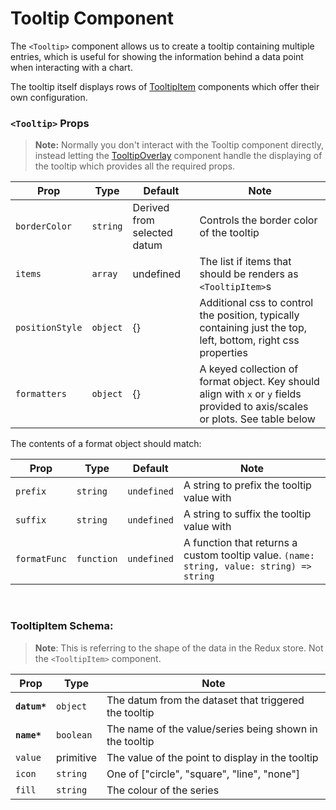 
<Meta title="Components/TooltipOverlay/Tooltip" />

# Tooltip Component

The `<Tooltip>` component allows us to create a tooltip containing multiple entries, which is useful for showing the information behind a data point when interacting with a chart.

<Canvas of={TooltipStories.Default} />

The tooltip itself displays rows of [TooltipItem](?path=/docs/components-tooltipoverlay-tooltip-tooltipitem--docs) components which offer their own configuration.

### `<Tooltip>` Props

> **Note:** Normally you don't interact with the Tooltip component directly, instead letting the [TooltipOverlay](?path=/docs/components-tooltipoverlay--docs) component handle the displaying of the tooltip which provides all the required props.

| Prop            | Type     | Default                     | Note                                                                                                                           |
| --------------- | -------- | --------------------------- | ------------------------------------------------------------------------------------------------------------------------------ |
| `borderColor`   | `string` | Derived from selected datum | Controls the border color of the tooltip                                                                                       |
| `items`         | `array`  | undefined                   | The list if items that should be renders as `<TooltipItem>`s                                                                   |
| `positionStyle` | `object` | {}                          | Additional css to control the position, typically containing just the top, left, bottom, right css properties                  |
| `formatters`    | `object` | {}                          | A keyed collection of format object. Key should align with `x` or `y` fields provided to axis/scales or plots. See table below |

The contents of a format object should match:

| Prop         | Type       | Default     | Note                                                                                      |
| ------------ | ---------- | ----------- | ----------------------------------------------------------------------------------------- |
| `prefix`     | `string`   | `undefined` | A string to prefix the tooltip value with                                                 |
| `suffix`     | `string`   | `undefined` | A string to suffix the tooltip value with                                                 |
| `formatFunc` | `function` | `undefined` | A function that returns a custom tooltip value. `(name: string, value: string) => string` |

<br />

### TooltipItem Schema:

> **Note**: This is referring to the shape of the data in the Redux store. Not the `<TooltipItem>` component.

| Prop         | Type      | Note                                                    |
| ------------ | --------- | ------------------------------------------------------- |
| **`datum*`** | `object`  | The datum from the dataset that triggered the tooltip   |
| **`name*`**  | `boolean` | The name of the value/series being shown in the tooltip |
| `value`      | primitive | The value of the point to display in the tooltip        |
| `icon`       | `string`  | One of ["circle", "square", "line", "none"]             |
| `fill`       | `string`  | The colour of the series                                |

<br />
